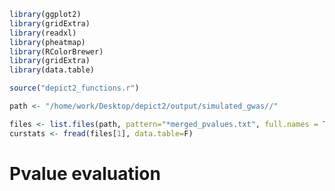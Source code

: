 ```r
library(ggplot2)
library(gridExtra)
library(readxl)
library(pheatmap)
library(RColorBrewer)
library(gridExtra)
library(data.table)

source("depict2_functions.r")

path <- "/home/work/Desktop/depict2/output/simulated_gwas//"

files <- list.files(path, pattern="*merged_pvalues.txt", full.names = T)
curstats <- fread(files[1], data.table=F)

```


# Pvalue evaluation
```r

```

